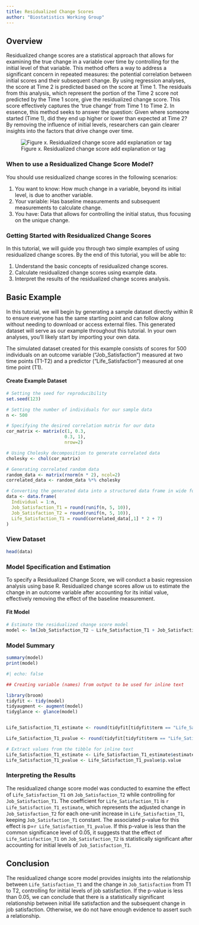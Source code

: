 ```yaml
---
title: Residualized Change Scores
author: "Biostatistics Working Group"
---
```


## Overview
Residualized change scores are a statistical approach that allows for examining the true change in a variable over time by controlling for the initial level of that variable. This method offers a way to address a significant concern in repeated measures: the potential correlation between initial scores and their subsequent change. By using regression analyses, the score at Time 2 is predicted based on the score at Time 1. The residuals from this analysis, which represent the portion of the Time 2 score not predicted by the Time 1 score, give the residualized change score. This score effectively captures the 'true change' from Time 1 to Time 2. In essence, this method seeks to answer the question: Given where someone started (Time 1), did they end up higher or lower than expected at Time 2? By removing the influence of initial levels, researchers can gain clearer insights into the factors that drive change over time.

![Figure x. Residualized change score add explanation or tag](./figures/Residualized Change Score.png)

### When to use a Residualized Change Score Model?
You should use residualized change scores in the following scenarios:

1. You want to know: How much change in a variable, beyond its initial level, is due to another variable.
2. Your variable: Has baseline measurements and subsequent measurements to calculate change.
3. You have: Data that allows for controlling the initial status, thus focusing on the unique change.

### Getting Started with Residualized Change Scores
In this tutorial, we will guide you through two simple examples of using residualized change scores. By the end of this tutorial, you will be able to:

1. Understand the basic concepts of residualized change scores.
2. Calculate residualized change scores using example data.
3. Interpret the results of the residualized change scores analysis.

## Basic Example
In this tutorial, we will begin by generating a sample dataset directly within R to ensure everyone has the same starting point and can follow along without needing to download or access external files. This generated dataset will serve as our example throughout this tutorial. In your own analyses, you'll likely start by importing your own data.

The simulated dataset created for this example consists of scores for 500 individuals on an outcome variable ("Job_Satisfaction") measured at two time points (T1-T2) and a predictor ("Life_Satisfaction") measured at one time point (T1). 

#### Create Example Dataset
```r
# Setting the seed for reproducibility
set.seed(123)

# Setting the number of individuals for our sample data
n <- 500

# Specifying the desired correlation matrix for our data
cor_matrix <- matrix(c(1, 0.3, 
                      0.3, 1), 
                      nrow=2)

# Using Cholesky decomposition to generate correlated data
cholesky <- chol(cor_matrix)

# Generating correlated random data
random_data <- matrix(rnorm(n * 2), ncol=2)
correlated_data <- random_data %*% cholesky

# Converting the generated data into a structured data frame in wide format
data <- data.frame(
  Individual = 1:n,
  Job_Satisfaction_T1 = round(runif(n, 5, 10)),
  Job_Satisfaction_T2 = round(runif(n, 5, 10)),
  Life_Satisfaction_T1 = round(correlated_data[,1] * 2 + 7)
)

```

### View Dataset
```r
head(data)
```

### Model Specification and Estimation
To specify a Residualized Change Score, we will conduct a basic regression analysis using base R. Residualized change scores allow us to estimate the change in an outcome variable after accounting for its initial value, effectively removing the effect of the baseline measurement.

#### Fit Model 
```r
# Estimate the residualized change score model
model <- lm(Job_Satisfaction_T2 ~ Life_Satisfaction_T1 + Job_Satisfaction_T1, data = data)

```

### Model Summary
```r
summary(model)
print(model)
```

```r
#| echo: false

## Creating variable (names) from output to be used for inline text

library(broom)
tidyfit <- tidy(model)
tidyaugment <- augment(model)
tidyglance <- glance(model)


Life_Satisfaction_T1_estimate <- round(tidyfit[tidyfit$term == "Life_Satisfaction_T1", "estimate"], 3)

Life_Satisfaction_T1_pvalue <- round(tidyfit[tidyfit$term == "Life_Satisfaction_T1", "p.value"], 3)

# Extract values from the tibble for inline text
Life_Satisfaction_T1_estimate <- Life_Satisfaction_T1_estimate$estimate
Life_Satisfaction_T1_pvalue <- Life_Satisfaction_T1_pvalue$p.value

```

### Interpreting the Results
The residualized change score model was conducted to examine the effect of `Life_Satisfaction_T1` on `Job_Satisfaction_T2` while controlling for `Job_Satisfaction_T1`. The coefficient for `Life_Satisfaction_T1` is `r Life_Satisfaction_T1_estimate`, which represents the adjusted change in `Job_Satisfaction_T2` for each one-unit increase in `Life_Satisfaction_T1`, keeping `Job_Satisfaction_T1` constant. The associated p-value for this effect is p=`r Life_Satisfaction_T1_pvalue`. If this p-value is less than the common significance level of 0.05, it suggests that the effect of `Life_Satisfaction_T1` on `Job_Satisfaction_T2` is statistically significant after accounting for initial levels of `Job_Satisfaction_T1`.

## Conclusion
The residualized change score model provides insights into the relationship between `Life_Satisfaction_T1` and the change in `Job_Satisfaction` from T1 to T2, controlling for initial levels of job satisfaction. If the p-value is less than 0.05, we can conclude that there is a statistically significant relationship between initial life satisfaction and the subsequent change in job satisfaction. Otherwise, we do not have enough evidence to assert such a relationship.



